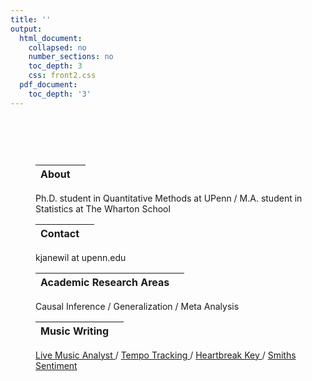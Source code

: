 ```yaml
---
title: ''
output:
  html_document:
    collapsed: no
    number_sections: no
    toc_depth: 3
    css: front2.css
  pdf_document:
    toc_depth: '3'
---
```



<div class="row" style="padding-top: 60px;">
<div class="row" style="padding-left: 40px;">

<div class="row">
<div class="col-sm-8">

|About|  |
|:--------|-------:|

Ph.D. student in Quantitative Methods at UPenn /
M.A. student in Statistics at The Wharton School



|Contact |  |
|:--------|-------:|

kjanewil at upenn.edu

|Academic Research Areas|  |
|:--------|-------:|

Causal Inference / 
Generalization /
Meta Analysis



|Music Writing|  |
|:--------|-------:|

<a href = "https://pudding.cool/2021/02/jukebox/" target = "_blank"> Live Music Analyst </a> 
  / <a href = "https://towardsdatascience.com/its-just-a-minor-thing-keeping-up-with-the-red-hot-chili-peppers-217ba4449746" target = "_blank"> Tempo Tracking </a>  / <a href = "https://www.rollingstone.com/pro/features/music-d-minor-saddest-key-1210591/" target = "_blank"> Heartbreak Key </a>/ <a href = "https://towardsdatascience.com/heaven-knows-im-miserable-now-limitations-of-sentiment-analysis-with-a-very-sentimental-band-215c6d898ba7" target = "_blank"> Smiths Sentiment </a> 





  <a href="https://github.com/katjanewilson" target = "_blank"><i class="fa fa-github"    aria-hidden="true"></i> </a> <a href="https://www.linkedin.com/in/kat-wilson-920256139/" target = "_blank"><i class="fa fa-linkedin" aria-hidden="true"></i></a> <a href="https://towardsdatascience.com/@katjanewilson/" target = "_blank"><i class="fa fa-medium" aria-hidden="true"></i></a>
  

  



